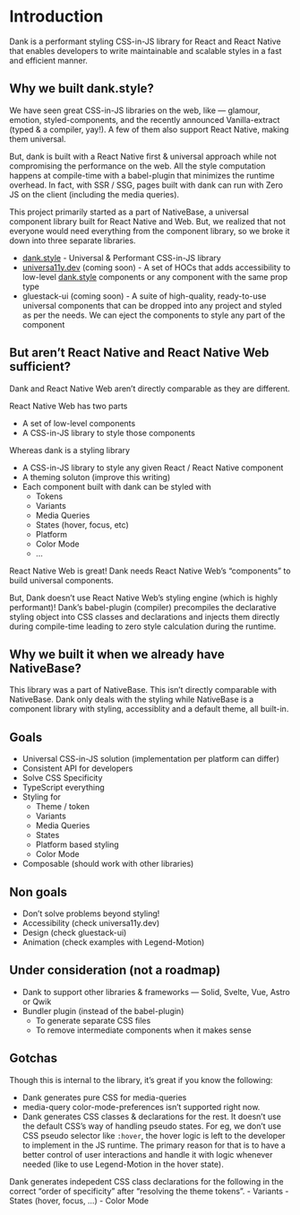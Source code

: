 
<Meta title="Overview/Introduction" />

# Introduction

Dank is a performant styling CSS-in-JS library for React and React Native that enables developers to write maintainable and scalable styles in a fast and efficient manner.

## Why we built dank.style?

We have seen great CSS-in-JS libraries on the web, like — glamour, emotion, styled-components, and the recently announced Vanilla-extract (typed & a compiler, yay!). A few of them also support React Native, making them universal.

But, dank is built with a React Native first & universal approach while not compromising the performance on the web. All the style computation happens at compile-time with a babel-plugin that minimizes the runtime overhead. In fact, with SSR / SSG, pages built with dank can run with Zero JS on the client (including the media queries).

This project primarily started as a part of NativeBase, a universal component library built for React Native and Web. But, we realized that not everyone would need everything from the component library, so we broke it down into three separate libraries.

- [dank.style](http://dank.style) - Universal & Performant CSS-in-JS library
- [universa11y.dev](http://universa11y.dev) (coming soon) - A set of HOCs that adds accessibility to low-level [dank.style](http://dank.style) components or any component with the same prop type
- gluestack-ui (coming soon) - A suite of high-quality, ready-to-use universal components that can be dropped into any project and styled as per the needs. We can eject the components to style any part of the component

## But aren’t React Native and React Native Web sufficient?

Dank and React Native Web aren’t directly comparable as they are different.

React Native Web has two parts

- A set of low-level components
- A CSS-in-JS library to style those components

Whereas dank is a styling library

- A CSS-in-JS library to style any given React / React Native component
- A theming soluton (improve this writing)
- Each component built with dank can be styled with
  - Tokens
  - Variants
  - Media Queries
  - States (hover, focus, etc)
  - Platform
  - Color Mode
  - …

React Native Web is great! Dank needs React Native Web’s “components” to build universal components.

But, Dank doesn’t use React Native Web’s styling engine (which is highly performant)! Dank’s babel-plugin (compiler) precompiles the declarative styling object into CSS classes and declarations and injects them directly during compile-time leading to zero style calculation during the runtime.

## Why we built it when we already have NativeBase?

This library was a part of NativeBase. This isn’t directly comparable with NativeBase. Dank only deals with the styling while NativeBase is a component library with styling, accessiblity and a default theme, all built-in.

## Goals

- Universal CSS-in-JS solution (implementation per platform can differ)
- Consistent API for developers
- Solve CSS Specificity
- TypeScript everything
- Styling for
  - Theme / token
  - Variants
  - Media Queries
  - States
  - Platform based styling
  - Color Mode
- Composable (should work with other libraries)

## Non goals

- Don’t solve problems beyond styling!
- Accessibility (check universa11y.dev)
- Design (check gluestack-ui)
- Animation (check examples with Legend-Motion)

## Under consideration (not a roadmap)

- Dank to support other libraries & frameworks — Solid, Svelte, Vue, Astro or Qwik
- Bundler plugin (instead of the babel-plugin)
  - To generate separate CSS files
  - To remove intermediate components when it makes sense

## Gotchas

Though this is internal to the library, it’s great if you know the following:

- Dank generates pure CSS for media-queries
- media-query color-mode-preferences isn’t supported right now.
- Dank generates CSS classes & declarations for the rest. It doesn’t use the default CSS’s way of handling pseudo states. For eg, we don’t use CSS pseudo selector like `:hover`, the hover logic is left to the developer to implement in the JS runtime. The primary reason for that is to have a better control of user interactions and handle it with logic whenever needed (like to use Legend-Motion in the hover state).

Dank generates indepedent CSS class declarations for the following in the correct “order of specificity” after “resolving the theme tokens”. - Variants - States (hover, focus, …) - Color Mode

